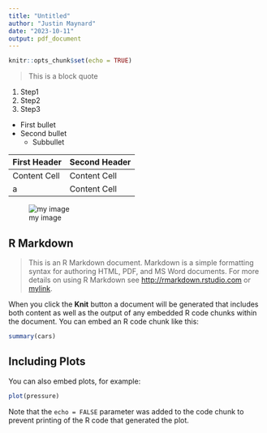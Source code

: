 ```yaml
---
title: "Untitled"
author: "Justin Maynard"
date: "2023-10-11"
output: pdf_document
---
```


```r
knitr::opts_chunk$set(echo = TRUE)
```

>This is a block quote

1. Step1
1. Step2
1. Step3

* First bullet
* Second bullet
  * Subbullet


First Header  | Second Header
------------- | -------------
Content Cell  | Content Cell
a  | Content Cell



![my image](path)



## R Markdown

>This is an R Markdown document. Markdown is a simple formatting syntax for authoring HTML, PDF, and MS Word documents. For more details on using R Markdown see <http://rmarkdown.rstudio.com> or [mylink](http://rmarkdown.rstudio.com).

When you click the **Knit** button a document will be generated that includes both content as well as the output of any embedded R code chunks within the document. You can embed an R code chunk like this:

```r
summary(cars)
```

## Including Plots

You can also embed plots, for example:

```r
plot(pressure)
```

Note that the `echo = FALSE` parameter was added to the code chunk to prevent printing of the R code that generated the plot.
